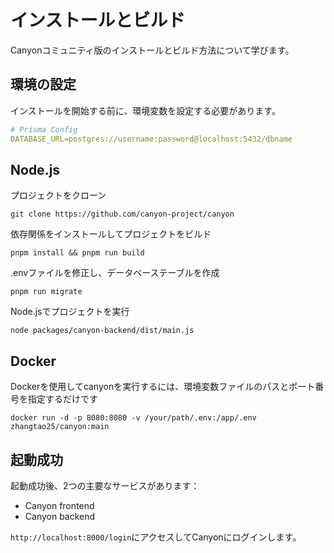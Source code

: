 # インストールとビルド

Canyonコミュニティ版のインストールとビルド方法について学びます。

## 環境の設定

インストールを開始する前に、環境変数を設定する必要があります。

```yaml
# Prisma Config
DATABASE_URL=postgres://username:password@localhost:5432/dbname
```

## Node.js

プロジェクトをクローン

```shell
git clone https://github.com/canyon-project/canyon
```

依存関係をインストールしてプロジェクトをビルド

```shell
pnpm install && pnpm run build
```

.envファイルを修正し、データベーステーブルを作成

```shell
pnpm run migrate
```

Node.jsでプロジェクトを実行

```shell
node packages/canyon-backend/dist/main.js
```

## Docker

Dockerを使用してcanyonを実行するには、環境変数ファイルのパスとポート番号を指定するだけです

```shell
docker run -d -p 8080:8080 -v /your/path/.env:/app/.env zhangtao25/canyon:main
```

## 起動成功

起動成功後、2つの主要なサービスがあります：

- Canyon frontend
- Canyon backend

`http://localhost:8000/login`にアクセスしてCanyonにログインします。
